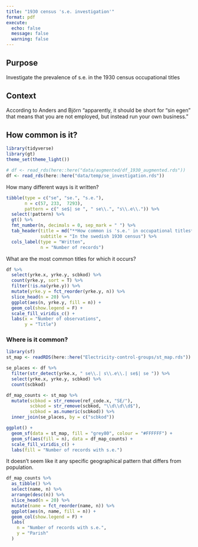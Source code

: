 ```yaml
---
title: "1930 census 's.e. investigation'"
format: pdf
execute: 
  echo: false
  message: false
  warning: false
---
```


## Purpose

Investigate the prevalence of s.e. in the 1930 census occupational titles

## Context

According to Anders and Björn "apparently, it should be short for “sin egen” that means that you are not employed, but instead run your own business."

## How common is it?

```r
library(tidyverse)
library(gt)
theme_set(theme_light())

# df <- read_rds(here::here("data/augmented/df_1930_augmented.rds"))
df <- read_rds(here::here("data/temp/se_investigation.rds"))

```

How many different ways is it written?

```r
tibble(type = c("se", "se.", "s.e."),
       n = c(57, 233,  7293),
       pattern = c(" se$| se ", " se\\.", "s\\.e\\.")) %>% 
  select(!pattern) %>% 
  gt() %>% 
  fmt_number(n, decimals = 0, sep_mark = " ") %>% 
  tab_header(title = md("**How common is 's.e.' in occupational titles**"),
             subtitle = "In the swedish 1930 census") %>% 
  cols_label(type = "Written",
             n = "Number of records")
```

What are the most common titles for which it occurs?

```r
df %>%
  select(yrke.x, yrke.y, scbkod) %>%
  count(yrke.y, sort = T) %>%
  filter(!is.na(yrke.y)) %>%
  mutate(yrke.y = fct_reorder(yrke.y, n)) %>%
  slice_head(n = 20) %>%
  ggplot(aes(n, yrke.y, fill = n)) +
  geom_col(show.legend = F) +
  scale_fill_viridis_c() +
  labs(x = "Number of observations", 
       y = "Title")

```

### Where is it common?

```r
library(sf)
st_map <- readRDS(here::here("Electricity-control-groups/st_map.rds"))

se_places <- df %>%
  filter(str_detect(yrke.x, " se\\.| s\\.e\\.| se$| se ")) %>%
  select(yrke.x, yrke.y, scbkod) %>% 
  count(scbkod)

df_map_counts <- st_map %>% 
  mutate(scbkod = str_remove(ref_code.x, "SE/"),
         scbkod = str_remove(scbkod, "\\d\\d\\d$"),
         scbkod = as.numeric(scbkod)) %>% 
  inner_join(se_places, by = c("scbkod"))
```


```r
ggplot() +
  geom_sf(data = st_map, fill = "grey80", colour = "#FFFFFF") +
  geom_sf(aes(fill = n), data = df_map_counts) +
  scale_fill_viridis_c() +
  labs(fill = "Number of records with s.e.")
```

It doesn't seem like it any specific geographical pattern that differs from population.

```r
df_map_counts %>%
  as_tibble() %>%
  select(name, n) %>%
  arrange(desc(n)) %>%
  slice_head(n = 20) %>%
  mutate(name = fct_reorder(name, n)) %>%
  ggplot(aes(n, name, fill = n)) +
  geom_col(show.legend = F) +
  labs(
    n = "Number of records with s.e.",
    y = "Parish"
  )
```


